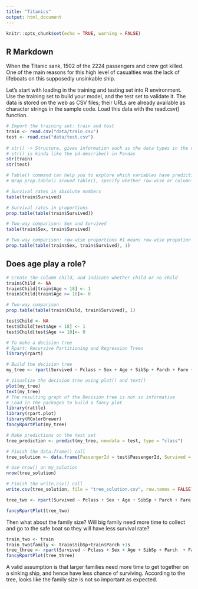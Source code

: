 ```yaml
---
title: "Titanics"
output: html_document
---
```


```r
knitr::opts_chunk$set(echo = TRUE, warning = FALSE)
```

## R Markdown

When the Titanic sank, 1502 of the 2224 passengers and crew got killed. One of the main reasons for this high level of casualties was the lack of lifeboats on this supposedly unsinkable ship.

Let's start with loading in the training and testing set into  R environment. Use the training set to build your model, and the test set to validate it. The data is stored on the web as CSV files; their URLs are already available as character strings in the sample code. Load this data with the read.csv() function.

```r
# Import the training set: train and test
train <- read.csv("data/train.csv")
test <- read.csv("data/test.csv")
  
# str() -> Structure, gives information such as the data types in the data frame (e.g. int for integer), the number of observations, and the number of variables.
# str() is kinda like the pd.describe() in Pandas
str(train)
str(test)
```

```r
# Table() command can help you to explore which variables have predictive value
# Wrap prop.table() around table(), specify whether row-wise or column-wise proportions by setting the second argument of prop.table(), called margin, to 1 or 2, respectively.

# Survival rates in absolute numbers
table(train$Survived)

# Survival rates in proportions
prop.table(table(train$Survived))

# Two-way comparison: Sex and Survived
table(train$Sex, train$Survived)

# Two-way comparison: row-wise proportions #1 means row-wise propotion
prop.table(table(train$Sex, train$Survived), 1)
```


## Does age play a role?
```r
# Create the column child, and indicate whether child or no child
train$Child <- NA
train$Child[train$Age < 18] <- 1
train$Child[train$Age >= 18]<- 0

# Two-way comparison
prop.table(table(train$Child, train$Survived), 1)
```

```r
test$Child <- NA
test$Child[test$Age < 18] <- 1
test$Child[test$Age >= 18]<- 0
```


```r
# To make a decision tree
# Rpart: Recursive Partitioning and Regression Trees
library(rpart)

# Build the decision tree
my_tree <- rpart(Survived ~ Pclass + Sex + Age + SibSp + Parch + Fare + Embarked, data = train, method = 'class')

# Visualize the decision tree using plot() and text()
plot(my_tree)
text(my_tree)
# The resulting graph of the Decision tree is not so informative
# Load in the packages to build a fancy plot
library(rattle)
library(rpart.plot)
library(RColorBrewer)
fancyRpartPlot(my_tree)
```


```r
# Make predictions on the test set
tree_prediction <- predict(my_tree, newdata = test, type = "class")

# Finish the data.frame() call
tree_solution <- data.frame(PassengerId = test$PassengerId, Survived = tree_prediction)

# Use nrow() on my_solution
nrow(tree_solution)

# Finish the write.csv() call
write.csv(tree_solution, file = "tree_solution.csv", row.names = FALSE)
```



```r
tree_two <- rpart(Survived ~ Pclass + Sex + Age + SibSp + Parch + Fare + Embarked,data = train, method = "class", control = rpart.control(minsplit = 50, cp = 0))

fancyRpartPlot(tree_two)
```

Then what about the family size? Will big family need more time to collect and go to the safe boat so they will have less survival rate?

```r
train_two <- train
train_two$family <- train$SibSp+train$Parch +1s
tree_three <- rpart(Survived ~ Pclass + Sex + Age + SibSp + Parch  + Fare + Embarked  + family, data = train_two, method = "class")
fancyRpartPlot(tree_three)
```

 A valid assumption is that larger families need more time to get together on a sinking ship, and hence have less chance of surviving. According to the tree, looks like the family size is not so important as expected.

